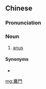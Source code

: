 {{also|粪门}}
==Chinese==
{{zh-forms|s=粪门}}

===Pronunciation===
{{zh-pron
|m=fènmén
|c=fan3 mun4
|mn=pùn-mn̂g
|cat=n
}}

===Noun===
{{zh-noun}}

# [[anus]]

====Synonyms====
* {{zh-l|肛門}}

{{zh-cat|Anatomy}}

[[mg:糞門]]